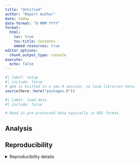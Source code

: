 ```yaml
---
title: "Untitled"
author: "Report Author"
date: today
date-format: "D MMM YYYY"
format:
  html:
    toc: true
    toc-title: Contents
    embed-resources: true
editor_options: 
  chunk_output_type: console
execute: 
  echo: false
---
```


```r
#| label: setup
#| include: false
# qmd is knitted in a new R session, so load libraries here.
source(here::here("packages.R"))
```

```r
#| label: load-data
#| include: false

# Read in pre-processed data typically in RDS format.

```


## Analysis


## Reproducibility

<details><summary>Reproducibility details</summary>

```r
# datetime
Sys.time()

# session info
sessionInfo()
```

</details>
